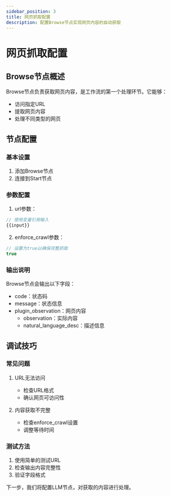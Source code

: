 ```yaml
---
sidebar_position: 3
title: 网页抓取配置
description: 配置Browse节点实现网页内容的自动获取
---
```


# 网页抓取配置

## Browse节点概述

Browse节点负责获取网页内容，是工作流的第一个处理环节。它能够：
- 访问指定URL
- 提取网页内容
- 处理不同类型的网页

## 节点配置

### 基本设置
1. 添加Browse节点
2. 连接到Start节点

### 参数配置
1. url参数：
```typescript
// 使用变量引用输入
{{input}}
```

2. enforce_crawl参数：
```typescript
// 设置为true以确保完整抓取
true
```

### 输出说明
Browse节点会输出以下字段：
- code：状态码
- message：状态信息
- plugin_observation：网页内容
  - observation：实际内容
  - natural_language_desc：描述信息

## 调试技巧

### 常见问题
1. URL无法访问
   - 检查URL格式
   - 确认网页可访问性

2. 内容获取不完整
   - 检查enforce_crawl设置
   - 调整等待时间

### 测试方法
1. 使用简单的测试URL
2. 检查输出内容完整性
3. 验证字段格式

下一步，我们将配置LLM节点，对获取的内容进行处理。